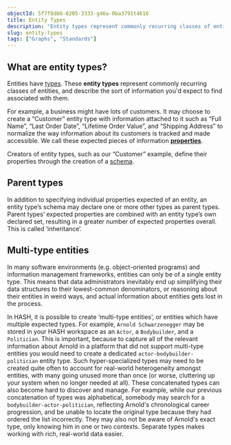 ```yaml
---
objectId: 5f7f8d88-0205-3333-g46a-0ba3791t4616
title: Entity Types
description: "Entity types represent commonly recurring classes of entities, and describe their properties."
slug: entity-types
tags: ["Graphs", "Standards"]
---
```


## What are entity types?

Entities have [types](https://hash.ai/glossary/types). These **entity types** represent commonly recurring classes of entities, and describe the sort of information you'd expect to find associated with them.

For example, a business might have lots of customers. It may choose to create a “Customer” entity type with information attached to it such as “Full Name”, “Last Order Date”, “Lifetime Order Value”, and “Shipping Address” to normalize the way information about its customers is tracked and made accessible. We call these expected pieces of information **[properties](https://hash.ai/glossary/properties])**.

Creators of entity types, such as our “Customer” example, define their properties through the creation of a [schema](https://hash.ai/glossary/schemas).

## Parent types

In addition to specifying individual properties expected of an entity, an entity type’s schema may declare one or more other types as parent types. Parent types’ expected properties are combined with an entity type’s own declared set, resulting in a greater number of expected properties overall. This is called ‘inheritance’.

## Multi-type entities

In many software environments (e.g. object-oriented programs) and information management frameworks, entities can only be of a single entity type. This means that data administrators inevitably end up simplifying their data structures to their lowest-common denominators, or reasoning about their entities in weird ways, and actual information about entities gets lost in the process.

In HASH, it is possible to create ‘multi-type entities’, or entities which have multiple expected types. For example, `Arnold Schwarzenegger` may be stored in your HASH workspace as an `Actor`, a `Bodybuilder`, and a `Politician`. This is important, because to capture all of the relevant information about Arnold in a platform that did not support multi-type entities you would need to create a dedicated `actor-bodybuilder-politician` entity type. Such hyper-specialized types may need to be created quite often to account for real-world heterogeneity amongst entities, with many going unused more than once (or worse, cluttering up your system when no longer needed at all). These concatenated types can also become hard to discover and manage. For example, while our previous concatenation of types was alphabetical, somebody may search for a `bodybuilder-actor-politician`, reflecting Arnold's chronological career progression, and be unable to locate the original type because they had ordered the list incorrectly. They may also not be aware of Arnold's exact type, only knowing him in one or two contexts. Separate types makes working with rich, real-world data easier.
